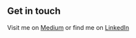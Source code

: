 ## Get in touch

Visit me on [Medium](amirlyall.medium.com) or find me on [LinkedIn](https://www.linkedin.com/in/amirlyall/)
